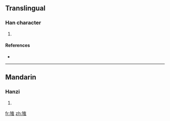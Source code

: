 ==Translingual==

===Han character===
{{Han char|rn=94|rad=犬|as=08|sn=11|four=|canj=大竹人土 (KHOG)}}

# {{defn|Han|sort=犬08}}

====References====
* {{Han ref|kx=0713.250|dkj=20497|hdz=21353.130|uh=731A|ud=29466}}

----

==Mandarin==

===Hanzi===
{{cmn-hanzi|pin=[[yá]] ([[ya2]])|wg=ya<sup>2</sup>}}

# {{defn|Mandarin}}

[[fr:猚]]
[[zh:猚]]